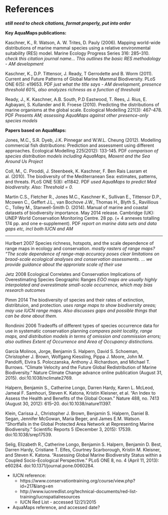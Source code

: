 # References

___still need to check citations, format properly, put into order___

<!--
Acknowledgments. List acknowledgments and funding sources. PNAS collaborates with FundRef to use a standard taxonomy of funder names. Dedications are rarely allowed.

References. References must be in PNAS style. Only published or in-press papers and books may be cited in the reference list. For references to in-press articles, please confirm with the cited journal that the article is in press and include a DOI number and online publication date. Unpublished abstracts of papers presented at meetings or references to "data not shown" are not permitted. References should be cited in numerical order as they appear in text, and all references, including for the SI, should be included in the main manuscript file. Because tables and figures will be inserted in the text where first cited, references in these sections should be numbered accordingly. Include the full title for each cited article. All authors (unless there are more than five) should be named in the citation. If there are more than five, list the first author's name followed by et al. Provide inclusive page ranges for journal articles and book chapters. Cite databases in the text or as footnotes.

Journal articles are cited as follows:

10. Neuhaus J-M, Sitcher L, Meins F, Jr, Boller T (1991) A short C-terminal sequence is necessary and sufficient for the targeting of chitinases to the plant vacuole. Proc Natl Acad Sci USA 88(22):10362–10366.
-->

__Key AquaMaps publications:__

Kaschner, K., R. Watson, A. W. Trites, D. Pauly (2006). Mapping world-wide distributions of marine mammal species using a relative environmental suitability (RES) model.  Marine Ecology Progress Series 316: 285–310. _check this citation journal name..._ _This outlines the basic RES methodology - AM development_

Kaschner, K., D.P. Tittensor, J. Ready, T Gerrodette and B. Worm (2011). Current and Future Patterns of Global Marine Mammal Biodiversity. PLoS ONE 6(5): e19653. PDF _just what the title says - AM development, presence threshold 60%, also analyzes richness as a function of threshold_

Ready, J., K. Kaschner, A.B. South, P.D Eastwood, T. Rees, J. Rius, E. Agbayani, S. Kullander and R. Froese (2010). Predicting the distributions of marine organisms at the global scale. Ecological Modelling 221(3): 467-478. PDF _Presents AM; assessing AquaMaps against other presence-only species models_

__Papers based on AquaMaps:__

Jones, M.C., S.R. Dyeb, J.K. Pinnegar and W.W.L. Cheung (2012). Modelling commercial fish distributions: Prediction and assessment using different approaches. Ecological Modelling 225(2012): 133-145. PDF _comparison of species distribution models including AquaMaps, Maxent and the Sea Around Us Project_

Coll, M., C. Piroddi, J. Steenbeek, K. Kaschner, F. Ben Rais Lasram et al. (2010). The biodiversity of the Mediterranean Sea: estimates, patterns, and threats. PLoS ONE 5(8): e11842. PDF _used AquaMaps to predict Med biodiversity.  Also: Threshold = 0._

Martin C.S., Fletcher R., Jones M.C., Kaschner K., Sullivan E., Tittensor D.P., Mcowen C., Geffert J.L., van Bochove J.W., Thomas H., Blyth S., Ravillious C., Tolley M., Stanwell-Smith D. (2014). Manual of marine and coastal datasets of biodiversity importance. May 2014 release. Cambridge (UK): UNEP World Conservation Monitoring Centre. 28 pp. (+ 4 annexes totalling 174 pp. and one e-supplement). PDF _report on marine data sets and data gaps etc, incl both IUCN and AM_

-----

Hurlbert 2007 Species richness, hotspots, and the scale dependence of range maps in ecology and conservation. _mostly rasters of range maps?  "The scale dependence of range-map accuracy poses clear limitations on braod-scale ecological analyses and conservation assessments.  ... we provide guidance about the approriate scale of their use_

Jetz 2008 Ecological Correlates and Conservation Implications of Overestimating Species Geographic Ranges _EOO maps are usually highly interpolated and overestimate small-scale occurrence, which may bias research outcomes_

Pimm 2014 The biodiversity of species and their rates of extinction, distribtuion, and protection. _uses range maps to show biodiversity areas; may use IUCN range maps.  Also discusses gaps and possible things that can be done about them._

Rondinini 2006 Tradeoffs of different types of species occurrence data for use in systematic conservation planning _compares point locality, range maps, and distribution models in terms of omission and commission errors; also outlines Extent of Occurrence and Area of Occupancy distinctions._

García Molinos, Jorge, Benjamin S. Halpern, David S. Schoeman, Christopher J. Brown, Wolfgang Kiessling, Pippa J. Moore, John M. Pandolfi, Elvira S. Poloczanska, Anthony J. Richardson, and Michael T. Burrows. “Climate Velocity and the Future Global Redistribution of Marine Biodiversity.” Nature Climate Change advance online publication (August 31, 2015). doi:10.1038/nclimate2769.

Halpern, Benjamin S., Catherine Longo, Darren Hardy, Karen L. McLeod, Jameal F. Samhouri, Steven K. Katona, Kristin Kleisner, et al. “An Index to Assess the Health and Benefits of the Global Ocean.” Nature 488, no. 7413 (August 30, 2012): 615–20. doi:10.1038/nature11397.

Klein, Carissa J., Christopher J. Brown, Benjamin S. Halpern, Daniel B. Segan, Jennifer McGowan, Maria Beger, and James E.M. Watson. “Shortfalls in the Global Protected Area Network at Representing Marine Biodiversity.” Scientific Reports 5 (December 3, 2015): 17539. doi:10.1038/srep17539.

Selig, Elizabeth R., Catherine Longo, Benjamin S. Halpern, Benjamin D. Best, Darren Hardy, Cristiane T. Elfes, Courtney Scarborough, Kristin M. Kleisner, and Steven K. Katona. “Assessing Global Marine Biodiversity Status within a Coupled Socio-Ecological Perspective.” PLoS ONE 8, no. 4 (April 11, 2013): e60284. doi:10.1371/journal.pone.0060284.

* IUCN reference:
    * https://www.conservationtraining.org/course/view.php?id=217&lang=en
    * http://www.iucnredlist.org/technical-documents/red-list-training/iucnspatialresources
    * IUCN Red List - accessed 12/21/2015

* AquaMaps reference, and accessed date?
